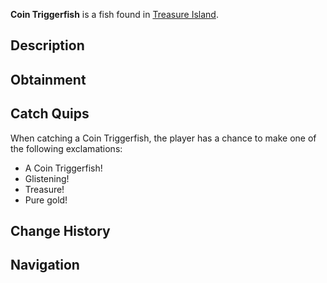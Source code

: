 {{FishInfobox
|image          = Coin Triggerfish.png
|rarity         = Common
|sea            = Second Sea
|location       = [[Treasure Island]]
|sublocation    = 
|sources        = Fishing Rod
|radar_location = 
|xp             = 1030
|weather        = 
|time           = 
|season         = 
|bait           = Bagel
|base_weight    = 9
|base_value     = 1200
|weight_range   = 6.2
|base_chance    = 95
|base_resil     = 105
}}
'''Coin Triggerfish''' is a {{Rarity|Common}} fish found in [[Treasure Island]].

== Description ==
{{Description|A sparkling relic of sunken riches.|Bestiary Entry}}

== Obtainment ==
{{Description|Hidden where treasure resides.|Bestiary Hint}}
{{Fish Availability|
Treasure Island
|top_rods      = 
Training Rod\110656.3\83782.36;
Free Spirit Rod\106734\78401.86;
Flimsy Rod\106465.85\93807.93;
Azure Of Lagoon\105238.66\108282.89;
Friendly Rod\94068.75\96789.86;
Lucky Rod\75211.28\70569.55;
Blazebringer Rod\93056.43\97657.14;
Lobster Rod\92666.82\92627.06;
Verdant Shear Rod\92558.99\89646.01;
Astralhook Rod\90324.38\0;
Trident Rod\89411.35\82413.75;
No-Life Rod\80314.75\75349.25;
Seraphic Rod\77961.83\70715.81;
Ethereal Prism Rod\77821.66\73131.13;
Challenger's Rod\75919.7\70952.82;
Depthseeker Rod\75759.86\73080.4;
Avalanche Rod\75448.62\72882.81;
Rod Of The Forgotten Fang\75250.08\68473.33;
Volcanic Rod\74996.28\71148.58;
Rod Of The Depths\74789.03\68780.99;
Zeus Rod\74763.54\70927.77;
Rod Of The Exalted One\74603.13\67035.5;
Steady Rod\61506.19\61867.53
|recommended   = Free Spirit Rod
}}

== Catch Quips ==
When catching a Coin Triggerfish, the player has a chance to make one of the following exclamations:
* A Coin Triggerfish!
* Glistening!
* Treasure!
* Pure gold!

== Change History ==
{{Change History|{{subst:Current Version}}}}

== Navigation ==
{{Fish Navbox|Treasure Island}}